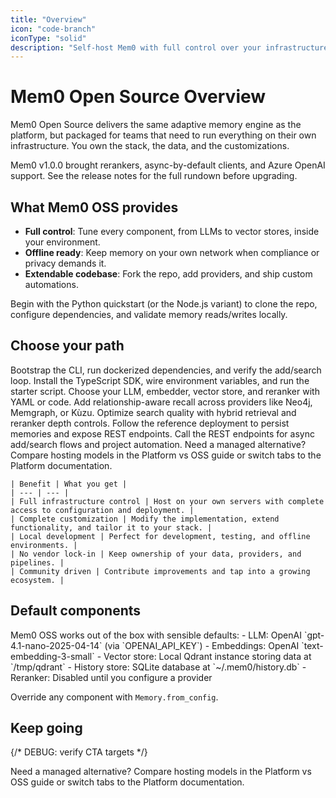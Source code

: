```yaml
---
title: "Overview"
icon: "code-branch"
iconType: "solid"
description: "Self-host Mem0 with full control over your infrastructure and data"
---
```


# Mem0 Open Source Overview

Mem0 Open Source delivers the same adaptive memory engine as the platform, but packaged for teams that need to run everything on their own infrastructure. You own the stack, the data, and the customizations.

<Tip>
  Mem0 v1.0.0 brought rerankers, async-by-default clients, and Azure OpenAI support. See the <Link href="/changelog">release notes</Link> for the full rundown before upgrading.
</Tip>

## What Mem0 OSS provides

- **Full control**: Tune every component, from LLMs to vector stores, inside your environment.
- **Offline ready**: Keep memory on your own network when compliance or privacy demands it.
- **Extendable codebase**: Fork the repo, add providers, and ship custom automations.

<Info>
  Begin with the <Link href="/open-source/python-quickstart">Python quickstart</Link> (or the Node.js variant) to clone the repo, configure dependencies, and validate memory reads/writes locally.
</Info>

## Choose your path

<CardGroup cols={2}>
  <Card title="Python Quickstart" icon="python" href="/open-source/python-quickstart">
    Bootstrap the CLI, run dockerized dependencies, and verify the add/search loop.
  </Card>
  <Card title="Node.js Quickstart" icon="node" href="/open-source/node-quickstart">
    Install the TypeScript SDK, wire environment variables, and run the starter script.
  </Card>
</CardGroup>

<CardGroup cols={3}>
  <Card title="Configure Components" icon="sliders" href="/open-source/configuration">
    Choose your LLM, embedder, vector store, and reranker with YAML or code.
  </Card>
  <Card title="Graph Memory Capability" icon="network-wired" href="/open-source/features/graph-memory">
    Add relationship-aware recall across providers like Neo4j, Memgraph, or Kùzu.
  </Card>
  <Card title="Tune Retrieval & Rerankers" icon="sparkles" href="/open-source/features/reranker-search">
    Optimize search quality with hybrid retrieval and reranker depth controls.
  </Card>
</CardGroup>

<CardGroup cols={2}>
  <Card title="Deploy with Docker Compose" icon="server" href="/cookbooks/companions/local-companion-ollama">
    Follow the reference deployment to persist memories and expose REST endpoints.
  </Card>
  <Card title="Use the REST API" icon="code" href="/open-source/features/rest-api">
    Call the REST endpoints for async add/search flows and project automation.
  </Card>
</CardGroup>

<Tip>
  Need a managed alternative? Compare hosting models in the <Link href="/platform/platform-vs-oss">Platform vs OSS guide</Link> or switch tabs to the Platform documentation.
</Tip>

<AccordionGroup>
  <Accordion title="What you get with Mem0 OSS" icon="code-branch">

    | Benefit | What you get |
    | --- | --- |
    | Full infrastructure control | Host on your own servers with complete access to configuration and deployment. |
    | Complete customization | Modify the implementation, extend functionality, and tailor it to your stack. |
    | Local development | Perfect for development, testing, and offline environments. |
    | No vendor lock-in | Keep ownership of your data, providers, and pipelines. |
    | Community driven | Contribute improvements and tap into a growing ecosystem. |
  </Accordion>
</AccordionGroup>

## Default components

<Note>
  Mem0 OSS works out of the box with sensible defaults:
  - LLM: OpenAI `gpt-4.1-nano-2025-04-14` (via `OPENAI_API_KEY`)
  - Embeddings: OpenAI `text-embedding-3-small`
  - Vector store: Local Qdrant instance storing data at `/tmp/qdrant`
  - History store: SQLite database at `~/.mem0/history.db`
  - Reranker: Disabled until you configure a provider

  Override any component with <Link href="/open-source/configuration">`Memory.from_config`</Link>.
</Note>

## Keep going

{/* DEBUG: verify CTA targets */}

<CardGroup cols={2}>
  <Card
    title="Review Platform vs OSS"
    description="Confirm whether managed infrastructure or self-hosting better suits your workload."
    icon="arrows-left-right"
    href="/platform/platform-vs-oss"
  />
  <Card
    title="Run the Python Quickstart"
    description="Clone the repo, install dependencies, and persist your first local memory."
    icon="terminal"
    href="/open-source/python-quickstart"
  />
</CardGroup>

<Tip>
  Need a managed alternative? Compare hosting models in the <Link href="/platform/platform-vs-oss">Platform vs OSS guide</Link> or switch tabs to the Platform documentation.
</Tip>

